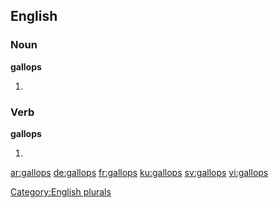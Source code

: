 ==English==

===Noun===
'''gallops'''

# {{plural of |[[gallop]]}}

===Verb===
'''gallops'''

# {{third-person singular of|gallop}}

[[Category:English plurals]]

[[ar:gallops]]
[[de:gallops]]
[[fr:gallops]]
[[ku:gallops]]
[[sv:gallops]]
[[vi:gallops]]